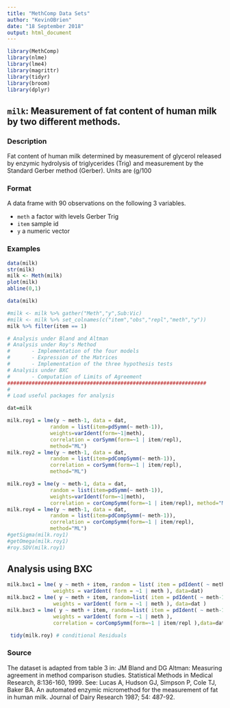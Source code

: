 ---
title: "MethComp Data Sets"
author: "KevinOBrien"
date: "18 September 2018"
output: html_document
---

```{r setup, include=FALSE}
library(MethComp)
library(nlme)
library(lme4)
library(magrittr)
library(tidyr)
library(broom)
library(dplyr)
```
## ``milk``: Measurement of fat content of human milk by two different methods.

### Description
Fat content of human milk determined by measurement of glycerol released by enzymic hydrolysis
of triglycerides (Trig) and measurement by the Standard Gerber method (Gerber). Units are (g/100
          
### Format
A data frame with 90 observations on the following 3 variables.

* ``meth`` a factor with levels Gerber Trig
* ``item`` sample id
* ``y`` a numeric vector


### Examples
```{r}
data(milk)
str(milk)
milk <- Meth(milk)
plot(milk)
abline(0,1)
```

```{r}
data(milk)

#milk <- milk %>% gather("Meth","y",Sub:Vic)
#milk <- milk %>% set_colnames(c("item","obs","repl","meth","y"))
milk %>% filter(item == 1)
```

```{r}
# Analysis under Bland and Altman
# Analysis under Roy's Method
#       - Implementation of the four models
#       - Expression of the Matrices
#       - Implementation of the three hypothesis tests        
# Analysis under BXC
#       - Computation of Limits of Agreement
#################################################################
#
# Load useful packages for analysis

```


```{r}

dat=milk

milk.roy1 = lme(y ~ meth-1, data = dat,
              random = list(item=pdSymm(~ meth-1)), 
              weights=varIdent(form=~1|meth),
              correlation = corSymm(form=~1 | item/repl), 
              method="ML")
milk.roy2 = lme(y ~ meth-1, data = dat,
              random = list(item=pdCompSymm(~ meth-1)), 
              correlation = corSymm(form=~1 | item/repl), 
              method="ML")
```


```{r}
milk.roy3 = lme(y ~ meth-1, data = dat,
              random = list(item=pdSymm(~ meth-1)),
              weights=varIdent(form=~1|meth), 
              correlation = corCompSymm(form=~1 | item/repl), method="ML")
milk.roy4 = lme(y ~ meth-1, data = dat,
              random = list(item=pdCompSymm(~ meth-1)), 
              correlation = corCompSymm(form=~1 | item/repl), 
              method="ML")
#getSigma(milk.roy1)
#getOmega(milk.roy1)
#roy.SDV(milk.roy1)
```
## Analysis using BXC
```{r}
milk.bxc1 = lme( y ~ meth + item, random = list( item = pdIdent( ~ meth-1 ) ), 
               weights = varIdent( form = ~1 | meth ), data=dat)
milk.bxc2 = lme( y ~ meth + item, random=list( item = pdIdent( ~ meth-1 ), repl = ~1 ), 
               weights = varIdent( form = ~1 | meth ), data=dat )
milk.bxc3 = lme( y ~ meth + item, random=list( item = pdIdent( ~ meth-1 ), repl = ~1 ),
               weights = varIdent( form = ~1 | meth ),
               correlation = corCompSymm(form=~1 | item/repl ),data=dat)

```

```{r}
 tidy(milk.roy) # conditional Residuals 
```
### Source
The dataset is adapted from table 3 in: JM Bland and DG Altman: Measuring agreement in method
comparison studies. Statistical Methods in Medical Research, 8:136-160, 1999. See: Lucas A, Hudson
GJ, Simpson P, Cole TJ, Baker BA. An automated enzymic micromethod for the measurement
of fat in human milk. Journal of Dairy Research 1987; 54: 487-92.
